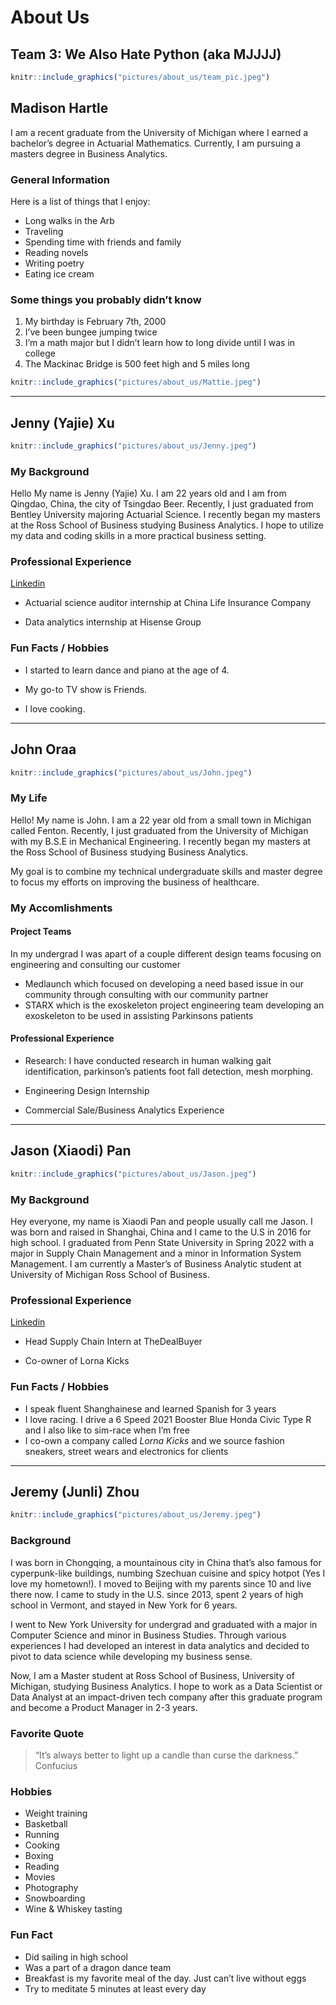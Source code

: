 # About Us 

## Team 3: We Also Hate Python (aka MJJJJ) {-}

```r
knitr::include_graphics("pictures/about_us/team_pic.jpeg")
```

## Madison Hartle {-}

I am a recent graduate from the University of Michigan where I earned a bachelor's degree in Actuarial Mathematics. Currently, I am pursuing a masters degree in Business Analytics.


### General Information {-}

Here is a list of things that I enjoy:

- Long walks in the Arb
- Traveling 
- Spending time with friends and family
- Reading novels
- Writing poetry
- Eating ice cream


### Some things you probably didn't know {-}

1. My birthday is February 7th, 2000
2. I've been bungee jumping twice
3. I'm a math major but I didn't learn how to long divide until I was in college
4. The Mackinac Bridge is 500 feet high and 5 miles long


```r
knitr::include_graphics("pictures/about_us/Mattie.jpeg")
```
*****

## Jenny (Yajie) Xu {-}

```r
knitr::include_graphics("pictures/about_us/Jenny.jpeg")
```

### My Background {-}

Hello My name is Jenny (Yajie) Xu. I am 22 years old and I am from Qingdao, China, the city of Tsingdao Beer. Recently, I just graduated from Bentley University majoring Actuarial Science. I recently began my masters at the Ross School of Business studying Business Analytics. I hope to utilize my data and coding skills in a more practical business setting. 

### Professional Experience {-}

[Linkedin](https://www.linkedin.com/in/yajie-xu-51b0a017b/)

- Actuarial science auditor internship at China Life Insurance Company

- Data analytics internship at Hisense Group

### Fun Facts / Hobbies {-}

* I started to learn dance and piano at the age of 4.

* My go-to TV show is Friends.

* I love cooking.

*****

## John Oraa {-}

```r
knitr::include_graphics("pictures/about_us/John.jpeg")
```

### My Life {-}

Hello! My name is John. I am a 22 year old from a small town in Michigan called Fenton. Recently, I just graduated from the University of Michigan with my B.S.E in Mechanical Engineering. I recently began my masters at the Ross School of Business studying Business Analytics. 

My goal is to combine my technical undergraduate skills and master degree to focus my efforts on improving the business of healthcare. 

### My Accomlishments {-}

#### Project Teams {-}

In my undergrad I was apart of a couple different design teams focusing on engineering and consulting our customer

 - Medlaunch which focused on developing a need based issue in our community through consulting with our community partner
 - STARX which is the exoskeleton project engineering team developing an exoskeleton to be used in assisting Parkinsons patients


#### Professional Experience {-}

- Research: I have conducted research in human walking gait identification, parkinson's patients foot fall detection, mesh morphing.

- Engineering Design Internship

- Commercial Sale/Business Analytics Experience 

*****

## Jason (Xiaodi) Pan {-}

```r
knitr::include_graphics("pictures/about_us/Jason.jpeg")
```

### My Background {-}

Hey everyone, my name is Xiaodi Pan and people usually call me Jason.
I was born and raised in Shanghai, China and I came to the U.S in 2016 for high school. I graduated from Penn State University in Spring 2022 with a major in Supply Chain Management and a minor in Information System Management. I am currently a Master's of Business Analytic student at University of Michigan Ross School of Business.
  
### Professional Experience {-}

[Linkedin](https://www.linkedin.com/in/xiaodi-jason-pan/)

- Head Supply Chain Intern at TheDealBuyer

- Co-owner of Lorna Kicks

### Fun Facts / Hobbies {-}
* I speak fluent Shanghainese and learned Spanish for 3 years
* I love racing. I drive a 6 Speed 2021 Booster Blue Honda Civic Type R and I also like to sim-race when I'm free
* I co-own a company called _Lorna Kicks_ and we source fashion sneakers, street wears and electronics for clients

*****

## Jeremy (Junli) Zhou {-}

```r
knitr::include_graphics("pictures/about_us/Jeremy.jpeg")
```

### Background {-}
I was born in Chongqing, a mountainous city in China that's also famous for cyperpunk-like buildings, numbing Szechuan cuisine and spicy hotpot (Yes I love my hometown!). I moved to Beijing with my parents since 10 and live there now. I came to study in the U.S. since 2013, spent 2 years of high school in Vermont, and stayed in New York for 6 years. 

I went to New York University for undergrad and graduated with a major in Computer Science and minor in Business Studies. Through various experiences I had developed an interest in data analytics and decided to pivot to data science while developing my business sense.

Now, I am a Master student at Ross School of Business, University of Michigan, studying Business Analytics. I hope to work as a Data Scientist or Data Analyst at an impact-driven tech company after this graduate program and become a Product Manager in 2-3 years.

### Favorite Quote {-}
> "It's always better to light up a candle than curse the darkness." Confucius

### Hobbies {-}
* Weight training
* Basketball
* Running
* Cooking
* Boxing
* Reading
* Movies
* Photography
* Snowboarding
* Wine & Whiskey tasting

### Fun Fact {-}
* Did sailing in high school
* Was a part of a dragon dance team
* Breakfast is my favorite meal of the day. Just can't live without eggs
* Try to meditate 5 minutes at least every day